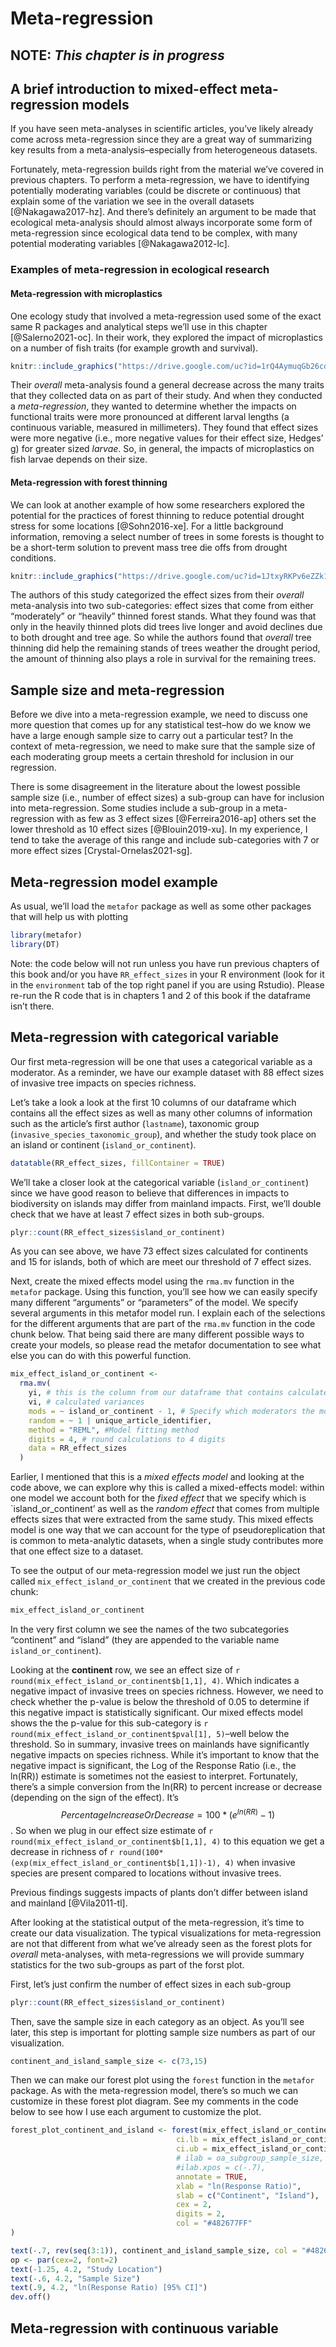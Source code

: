 # Meta-regression
## NOTE: *This chapter is in progress*

## A brief introduction to mixed-effect meta-regression models
If you have seen meta-analyses in scientific articles, you've likely already come across meta-regression since they are a great way of summarizing key results from a meta-analysis--especially from heterogeneous datasets.

Fortunately, meta-regression builds right from the material we've covered in previous chapters.  To perform a meta-regression, we have to identifying potentially moderating variables (could be discrete or continuous) that explain some of the variation we see in the overall datasets [@Nakagawa2017-hz]. And there's definitely an argument to be made that ecological meta-analysis should almost always incorporate some form of meta-regression since ecological data tend to be complex, with many potential moderating variables [@Nakagawa2012-lc].

### Examples of meta-regression in ecological research
#### Meta-regression with microplastics
One ecology study that involved a meta-regression used some of the exact same R packages and analytical steps we'll use in this chapter [@Salerno2021-oc]. In their work, they explored the impact of microplastics on a number of fish traits (for example growth and survival). 

```r
knitr::include_graphics("https://drive.google.com/uc?id=1rQ4AymuqGb26cdmhOQwrV7uWiPBdSB7h")
```

Their _overall_ meta-analysis found a general decrease across the many traits that they collected data on as part of their study.  And when they conducted a _meta-regression_, they wanted to determine whether the impacts on functional traits were more pronounced at different larval lengths (a continuous variable, measured in millimeters). They found that effect sizes were more negative (i.e., more negative values for their effect size, Hedges' g) for greater sized *larvae*. So, in general, the impacts of microplastics on fish larvae depends on their size.  

#### Meta-regression with forest thinning
We can  look at another example of how some researchers explored the potential for the practices of forest thinning to reduce potential drought stress for some locations [@Sohn2016-xe]. For a little background information, removing a select number of trees in some forests is thought to be a short-term solution to prevent mass tree die offs from drought conditions.   

```r
knitr::include_graphics("https://drive.google.com/uc?id=1JtxyRKPv6eZZk1t7oDUZkhpm1FXkr6uY")

```

The authors of this study categorized the effect sizes from their _overall_ meta-analysis into two sub-categories: effect sizes that come from either "moderately" or "heavily" thinned forest stands.  What they found was that only in the heavily thinned plots did trees live longer and avoid declines due to both drought and tree age.  So while the authors found that _overall_ tree thinning did help the remaining stands of trees weather the drought period, the amount of thinning also plays a role in survival for the remaining trees.

## Sample size and meta-regression
Before we dive into a meta-regression example, we need to discuss one more question that comes up for any statistical test--how do we know we have a large enough sample size to carry out a particular test? In the context of meta-regression, we need to make sure that the sample size of each moderating group meets a certain threshold for inclusion in our regression.

There is some disagreement in the literature about the lowest possible sample size (i.e., number of effect sizes) a sub-group can have for inclusion into meta-regression. Some studies include a sub-group in a meta-regression with as few as 3 effect sizes [@Ferreira2016-ap] others set the lower threshold as 10 effect sizes [@Blouin2019-xu]. In my experience, I tend to take the average of this range and include sub-categories with 7 or more effect sizes [Crystal-Ornelas2021-sg]. 

## Meta-regression model example

As usual, we'll load the `metafor` package as well as some other packages that will help us with plotting

```r
library(metafor)
library(DT)
```

Note: the code below will not run unless you have run previous chapters of this book and/or you have `RR_effect_sizes` in your R environment (look for it in the `environment` tab of the top right panel if you are using Rstudio). Please re-run the R code that is in chapters 1 and 2 of this book if the dataframe isn't there.

## Meta-regression with categorical variable
Our first meta-regression will be one that uses a categorical variable as a moderator. As a reminder, we have our example dataset with 88 effect sizes of invasive tree impacts on species richness.

Let's take a look a look at the first 10 columns of our dataframe which contains all the effect sizes as well as many other columns of information such as the article's first author (`lastname`), taxonomic group (`invasive_species_taxonomic_group`), and whether the study took place on an island or continent (`island_or_continent`).

```r
datatable(RR_effect_sizes, fillContainer = TRUE)
```
We'll take a closer look at the categorical variable (`island_or_continent`) since we have good reason to believe that differences in impacts to biodiversity on islands may differ from mainland impacts. First, we'll double check that we have at least 7 effect sizes in both sub-groups.

```r
plyr::count(RR_effect_sizes$island_or_continent)
```
As you can see above, we have 73 effect sizes calculated for continents and 15 for islands, both of which are meet our threshold of 7 effect sizes.

Next, create the mixed effects model using the `rma.mv` function in the `metafor` package.  Using this function, you'll see how we can easily specify many different "arguments" or "parameters" of the model. We specify several arguments in this metafor model run. I explain each of the selections for the different arguments that are part of the `rma.mv` function in the code chunk below.  That being said there are many different possible ways to create your models, so please read the metafor documentation to see what else you can do with this powerful function.

```r
mix_effect_island_or_continent <- 
  rma.mv(
    yi, # this is the column from our dataframe that contains calculated effect sizes
    vi, # calculated variances
    mods = ~ island_or_continent - 1, # Specify which moderators the model should take into account
    random = ~ 1 | unique_article_identifier,
    method = "REML", #Model fitting method
    digits = 4, # round calculations to 4 digits
    data = RR_effect_sizes
  )
```

Earlier, I mentioned that this is a _mixed effects model_ and looking at the code above, we can explore why this is called a mixed-effects model: within one model we account both for the _fixed effect_ that we specify which is `island_or_continent' as well as the _random effect_ that comes from multiple effects sizes that were extracted from the same study.  This mixed effects model is one way that we can account for the type of pseudoreplication that is common to meta-analytic datasets, when a single study contributes more that one effect size to a dataset.

To see the output of our meta-regression model we just run the object called `mix_effect_island_or_continent` that we created in the previous code chunk:

```r
mix_effect_island_or_continent
```

In the very first column we see the names of the two subcategories "continent" and "island" (they are appended to the variable name `island_or_continent`).  

Looking at the **continent** row, we see an effect size of `r round(mix_effect_island_or_continent$b[1,1], 4)`. Which indicates a negative impact of invasive trees on species richness. However, we need to check whether the p-value is below the threshold of 0.05 to determine if this negative impact is statistically significant.  Our mixed effects model shows the the p-value for this sub-category is `r round(mix_effect_island_or_continent$pval[1], 5)`--well below the threshold.  So in summary, invasive trees on mainlands have significantly negative impacts on species richness. While it's important to know that the negative impact is significant, the Log of the Response Ratio (i.e., the ln(RR)) estimate is sometimes not the easiest to interpret.  Fortunately, there's a simple conversion from the ln(RR) to percent increase or decrease (depending on the sign of the effect). It's $$ PercentageIncreaseOrDecrease = 100 * (e^{ln(RR)}-1)$$. So when we plug in our effect size estimate of `r round(mix_effect_island_or_continent$b[1,1], 4)` to this equation we get a decrease in richness of `r round(100*(exp(mix_effect_island_or_continent$b[1,1])-1), 4)` when invasive species are present compared to locations without invasive trees.

Previous findings suggests impacts of plants don't differ between island and mainland [@Vila2011-tl].

After looking at the statistical output of the meta-regression, it's time to create our data visualization.  The typical visualizations for meta-regression are not that different from what we've already seen as the forest plots for _overall_ meta-analyses, with meta-regressions we will provide summary statistics for the two sub-groups as part of the forst plot.

First, let's just confirm the number of effect sizes in each sub-group
```r
plyr::count(RR_effect_sizes$island_or_continent)
```
Then, save the sample size in each category as an object. As you'll see later, this step is important for plotting sample size numbers as part of our visualization.

```r
continent_and_island_sample_size <- c(73,15)
```

Then we can make our forest plot using the `forest` function in the `metafor` package.  As with the meta-regression model, there's so much we can customize in these forest plot diagram.  See my comments in the code below to see how I use each argument to customize the plot.

```r
forest_plot_continent_and_island <- forest(mix_effect_island_or_continent$b,
                                     ci.lb = mix_effect_island_or_continent$ci.lb,
                                     ci.ub = mix_effect_island_or_continent$ci.ub,
                                     # ilab = oa_subgroup_sample_size,
                                     #ilab.xpos = c(-.7),
                                     annotate = TRUE,
                                     xlab = "ln(Response Ratio)",
                                     slab = c("Continent", "Island"),
                                     cex = 2,
                                     digits = 2,
                                     col = "#482677FF"
)

text(-.7, rev(seq(3:1)), continent_and_island_sample_size, col = "#482677FF", cex = 2)
op <- par(cex=2, font=2)
text(-1.25, 4.2, "Study Location")
text(-.6, 4.2, "Sample Size")
text(.9, 4.2, "ln(Response Ratio) [95% CI]")
dev.off()

```


## Meta-regression with continuous variable

